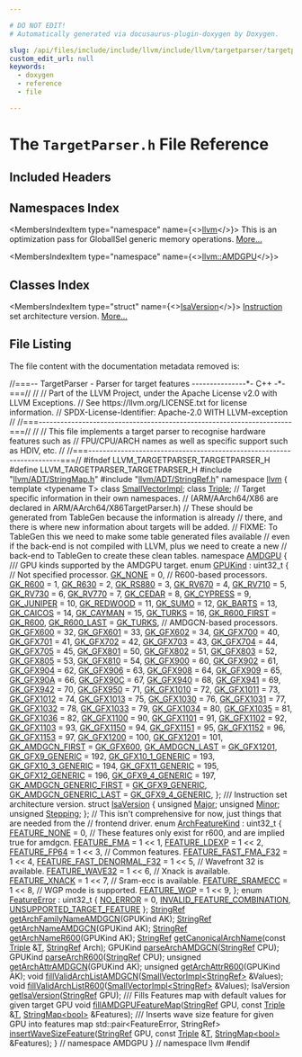 ```yaml
---

# DO NOT EDIT!
# Automatically generated via docusaurus-plugin-doxygen by Doxygen.

slug: /api/files/include/include/llvm/include/llvm/targetparser/targetparser-h
custom_edit_url: null
keywords:
  - doxygen
  - reference
  - file

---
```





# The `TargetParser.h` File Reference

<DoxygenPage pluginConfig={pluginConfig}>



## Included Headers

<IncludesList>
<IncludesListItem
  filePath="llvm/ADT/StringMap.h"
  permalink="/docs/api/files/include/include/llvm/include/llvm/adt/stringmap-h"
  isLocal="true" />
<IncludesListItem
  filePath="llvm/ADT/StringRef.h"
  permalink="/docs/api/files/include/include/llvm/include/llvm/adt/stringref-h"
  isLocal="true" />
</IncludesList>

## Namespaces Index

<MembersIndex>

<MembersIndexItem
  type="namespace"
  name={<><a href="/docs/api/namespaces/llvm">llvm</a></>}>
This is an optimization pass for GlobalISel generic memory operations. <a href="/docs/api/namespaces/llvm/#details">More...</a>
</MembersIndexItem>

<MembersIndexItem
  type="namespace"
  name={<><a href="/docs/api/namespaces/llvm/amdgpu">llvm::AMDGPU</a></>}>
</MembersIndexItem>

</MembersIndex>

## Classes Index

<MembersIndex>

<MembersIndexItem
  type="struct"
  name={<><a href="/docs/api/structs/llvm/amdgpu/isaversion">IsaVersion</a></>}>
<a href="/docs/api/classes/llvm/instruction">Instruction</a> set architecture version. <a href="/docs/api/structs/llvm/amdgpu/isaversion/#details">More...</a>
</MembersIndexItem>

</MembersIndex>


## File Listing

The file content with the documentation metadata removed is:

<ProgramListing>

<Link id="l00001" /><CodeLine lineNumber="1"><span class="doxyHighlightComment">//===-- TargetParser - Parser for target features ---------------&#42;- C++ -&#42;-===//</span></CodeLine>
<Link id="l00002" /><CodeLine lineNumber="2"><span class="doxyHighlightComment">//</span></CodeLine>
<Link id="l00003" /><CodeLine lineNumber="3"><span class="doxyHighlightComment">// Part of the LLVM Project, under the Apache License v2.0 with LLVM Exceptions.</span></CodeLine>
<Link id="l00004" /><CodeLine lineNumber="4"><span class="doxyHighlightComment">// See https://llvm.org/LICENSE.txt for license information.</span></CodeLine>
<Link id="l00005" /><CodeLine lineNumber="5"><span class="doxyHighlightComment">// SPDX-License-Identifier: Apache-2.0 WITH LLVM-exception</span></CodeLine>
<Link id="l00006" /><CodeLine lineNumber="6"><span class="doxyHighlightComment">//</span></CodeLine>
<Link id="l00007" /><CodeLine lineNumber="7"><span class="doxyHighlightComment">//===----------------------------------------------------------------------===//</span></CodeLine>
<Link id="l00008" /><CodeLine lineNumber="8"><span class="doxyHighlightComment">//</span></CodeLine>
<Link id="l00009" /><CodeLine lineNumber="9"><span class="doxyHighlightComment">// This file implements a target parser to recognise hardware features such as</span></CodeLine>
<Link id="l00010" /><CodeLine lineNumber="10"><span class="doxyHighlightComment">// FPU/CPU/ARCH names as well as specific support such as HDIV, etc.</span></CodeLine>
<Link id="l00011" /><CodeLine lineNumber="11"><span class="doxyHighlightComment">//</span></CodeLine>
<Link id="l00012" /><CodeLine lineNumber="12"><span class="doxyHighlightComment">//===----------------------------------------------------------------------===//</span></CodeLine>
<Link id="l00013" /><CodeLine lineNumber="13"></CodeLine>
<Link id="l00014" /><CodeLine lineNumber="14"><span class="doxyHighlightPreprocessor">#ifndef LLVM&#95;TARGETPARSER&#95;TARGETPARSER&#95;H</span></CodeLine>
<Link id="l00015" /><CodeLine lineNumber="15"><span class="doxyHighlightPreprocessor">#define LLVM&#95;TARGETPARSER&#95;TARGETPARSER&#95;H</span></CodeLine>
<Link id="l00016" /><CodeLine lineNumber="16"></CodeLine>
<Link id="l00017" /><CodeLine lineNumber="17"><span class="doxyHighlightPreprocessor">#include &quot;<a href="/docs/api/files/include/include/llvm/include/llvm/adt/stringmap-h">llvm/ADT/StringMap.h</a>&quot;</span></CodeLine>
<Link id="l00018" /><CodeLine lineNumber="18"><span class="doxyHighlightPreprocessor">#include &quot;<a href="/docs/api/files/include/include/llvm/include/llvm/adt/stringref-h">llvm/ADT/StringRef.h</a>&quot;</span></CodeLine>
<Link id="l00019" /><CodeLine lineNumber="19"></CodeLine>
<Link id="l00020" /><CodeLine lineNumber="20"><span class="doxyHighlightKeyword">namespace </span><span class="doxyHighlight"><a href="/docs/api/namespaces/llvm">llvm</a> &#123;</span></CodeLine>
<Link id="l00021" /><CodeLine lineNumber="21"></CodeLine>
<Link id="l00022" /><CodeLine lineNumber="22"><span class="doxyHighlightKeyword">template</span><span class="doxyHighlight"> &lt;</span><span class="doxyHighlightKeyword">typename</span><span class="doxyHighlight"> T&gt; </span><span class="doxyHighlightKeyword">class </span><span class="doxyHighlight"><a href="/docs/api/classes/llvm/smallvectorimpl">SmallVectorImpl</a>;</span></CodeLine>
<Link id="l00023" /><CodeLine lineNumber="23"><span class="doxyHighlightKeyword">class </span><span class="doxyHighlight"><a href="/docs/api/classes/llvm/triple">Triple</a>;</span></CodeLine>
<Link id="l00024" /><CodeLine lineNumber="24"></CodeLine>
<Link id="l00025" /><CodeLine lineNumber="25"><span class="doxyHighlightComment">// Target specific information in their own namespaces.</span></CodeLine>
<Link id="l00026" /><CodeLine lineNumber="26"><span class="doxyHighlightComment">// (ARM/AArch64/X86 are declared in ARM/AArch64/X86TargetParser.h)</span></CodeLine>
<Link id="l00027" /><CodeLine lineNumber="27"><span class="doxyHighlightComment">// These should be generated from TableGen because the information is already</span></CodeLine>
<Link id="l00028" /><CodeLine lineNumber="28"><span class="doxyHighlightComment">// there, and there is where new information about targets will be added.</span></CodeLine>
<Link id="l00029" /><CodeLine lineNumber="29"><span class="doxyHighlightComment">// FIXME: To TableGen this we need to make some table generated files available</span></CodeLine>
<Link id="l00030" /><CodeLine lineNumber="30"><span class="doxyHighlightComment">// even if the back-end is not compiled with LLVM, plus we need to create a new</span></CodeLine>
<Link id="l00031" /><CodeLine lineNumber="31"><span class="doxyHighlightComment">// back-end to TableGen to create these clean tables.</span></CodeLine>
<Link id="l00032" /><CodeLine lineNumber="32"><span class="doxyHighlightKeyword">namespace </span><span class="doxyHighlight"><a href="/docs/api/namespaces/llvm/amdgpu">AMDGPU</a> &#123;</span></CodeLine>
<Link id="l00033" /><CodeLine lineNumber="33"></CodeLine>
<Link id="l00034" /><CodeLine lineNumber="34"><span class="doxyHighlightComment">/// GPU kinds supported by the AMDGPU target.</span></CodeLine>
<Link id="l00035" /><CodeLine lineNumber="35" lineLink="/docs/api/namespaces/llvm/amdgpu/#a13e9112ff7e4f43ca57811e8315558c0"><span class="doxyHighlightKeyword">enum</span><span class="doxyHighlight"> <a href="/docs/api/namespaces/llvm/amdgpu/#a13e9112ff7e4f43ca57811e8315558c0">GPUKind</a> : uint32&#95;t &#123;</span></CodeLine>
<Link id="l00036" /><CodeLine lineNumber="36"><span class="doxyHighlight">  </span><span class="doxyHighlightComment">// Not specified processor.</span></CodeLine>
<Link id="l00037" /><CodeLine lineNumber="37" lineLink="/docs/api/namespaces/llvm/amdgpu/#a13e9112ff7e4f43ca57811e8315558c0a7fbe7042d90fd9a4269037cc21b063d8"><span class="doxyHighlight">  <a href="/docs/api/namespaces/llvm/amdgpu/#a13e9112ff7e4f43ca57811e8315558c0a7fbe7042d90fd9a4269037cc21b063d8">GK&#95;NONE</a> = 0,</span></CodeLine>
<Link id="l00038" /><CodeLine lineNumber="38"></CodeLine>
<Link id="l00039" /><CodeLine lineNumber="39"><span class="doxyHighlight">  </span><span class="doxyHighlightComment">// R600-based processors.</span></CodeLine>
<Link id="l00040" /><CodeLine lineNumber="40" lineLink="/docs/api/namespaces/llvm/amdgpu/#a13e9112ff7e4f43ca57811e8315558c0afe4344b2b814933ed3bf72f82df1a072"><span class="doxyHighlight">  <a href="/docs/api/namespaces/llvm/amdgpu/#a13e9112ff7e4f43ca57811e8315558c0afe4344b2b814933ed3bf72f82df1a072">GK&#95;R600</a> = 1,</span></CodeLine>
<Link id="l00041" /><CodeLine lineNumber="41" lineLink="/docs/api/namespaces/llvm/amdgpu/#a13e9112ff7e4f43ca57811e8315558c0a19f3381b6c1b6fe785105d9886351697"><span class="doxyHighlight">  <a href="/docs/api/namespaces/llvm/amdgpu/#a13e9112ff7e4f43ca57811e8315558c0a19f3381b6c1b6fe785105d9886351697">GK&#95;R630</a> = 2,</span></CodeLine>
<Link id="l00042" /><CodeLine lineNumber="42" lineLink="/docs/api/namespaces/llvm/amdgpu/#a13e9112ff7e4f43ca57811e8315558c0ac8c3f112117bae6376650f69cdfbe927"><span class="doxyHighlight">  <a href="/docs/api/namespaces/llvm/amdgpu/#a13e9112ff7e4f43ca57811e8315558c0ac8c3f112117bae6376650f69cdfbe927">GK&#95;RS880</a> = 3,</span></CodeLine>
<Link id="l00043" /><CodeLine lineNumber="43" lineLink="/docs/api/namespaces/llvm/amdgpu/#a13e9112ff7e4f43ca57811e8315558c0a2ef3bc48291b8bd816d12e4c2a6e631e"><span class="doxyHighlight">  <a href="/docs/api/namespaces/llvm/amdgpu/#a13e9112ff7e4f43ca57811e8315558c0a2ef3bc48291b8bd816d12e4c2a6e631e">GK&#95;RV670</a> = 4,</span></CodeLine>
<Link id="l00044" /><CodeLine lineNumber="44" lineLink="/docs/api/namespaces/llvm/amdgpu/#a13e9112ff7e4f43ca57811e8315558c0a3197738d328a2ec9bbb5de425007050e"><span class="doxyHighlight">  <a href="/docs/api/namespaces/llvm/amdgpu/#a13e9112ff7e4f43ca57811e8315558c0a3197738d328a2ec9bbb5de425007050e">GK&#95;RV710</a> = 5,</span></CodeLine>
<Link id="l00045" /><CodeLine lineNumber="45" lineLink="/docs/api/namespaces/llvm/amdgpu/#a13e9112ff7e4f43ca57811e8315558c0a1df854d45a3d4a6a1865dc00e750c1dd"><span class="doxyHighlight">  <a href="/docs/api/namespaces/llvm/amdgpu/#a13e9112ff7e4f43ca57811e8315558c0a1df854d45a3d4a6a1865dc00e750c1dd">GK&#95;RV730</a> = 6,</span></CodeLine>
<Link id="l00046" /><CodeLine lineNumber="46" lineLink="/docs/api/namespaces/llvm/amdgpu/#a13e9112ff7e4f43ca57811e8315558c0af053ef33f07262cc463fa6a5d787aeb2"><span class="doxyHighlight">  <a href="/docs/api/namespaces/llvm/amdgpu/#a13e9112ff7e4f43ca57811e8315558c0af053ef33f07262cc463fa6a5d787aeb2">GK&#95;RV770</a> = 7,</span></CodeLine>
<Link id="l00047" /><CodeLine lineNumber="47" lineLink="/docs/api/namespaces/llvm/amdgpu/#a13e9112ff7e4f43ca57811e8315558c0aadb09c6abe6758256dff6c90ea1a76b6"><span class="doxyHighlight">  <a href="/docs/api/namespaces/llvm/amdgpu/#a13e9112ff7e4f43ca57811e8315558c0aadb09c6abe6758256dff6c90ea1a76b6">GK&#95;CEDAR</a> = 8,</span></CodeLine>
<Link id="l00048" /><CodeLine lineNumber="48" lineLink="/docs/api/namespaces/llvm/amdgpu/#a13e9112ff7e4f43ca57811e8315558c0a9264803dfb45730fda3f25282b543975"><span class="doxyHighlight">  <a href="/docs/api/namespaces/llvm/amdgpu/#a13e9112ff7e4f43ca57811e8315558c0a9264803dfb45730fda3f25282b543975">GK&#95;CYPRESS</a> = 9,</span></CodeLine>
<Link id="l00049" /><CodeLine lineNumber="49" lineLink="/docs/api/namespaces/llvm/amdgpu/#a13e9112ff7e4f43ca57811e8315558c0a1b5ba5a6942e8ed8f23932f685d000fc"><span class="doxyHighlight">  <a href="/docs/api/namespaces/llvm/amdgpu/#a13e9112ff7e4f43ca57811e8315558c0a1b5ba5a6942e8ed8f23932f685d000fc">GK&#95;JUNIPER</a> = 10,</span></CodeLine>
<Link id="l00050" /><CodeLine lineNumber="50" lineLink="/docs/api/namespaces/llvm/amdgpu/#a13e9112ff7e4f43ca57811e8315558c0a8e5926d8ea19757038c4155912b395f1"><span class="doxyHighlight">  <a href="/docs/api/namespaces/llvm/amdgpu/#a13e9112ff7e4f43ca57811e8315558c0a8e5926d8ea19757038c4155912b395f1">GK&#95;REDWOOD</a> = 11,</span></CodeLine>
<Link id="l00051" /><CodeLine lineNumber="51" lineLink="/docs/api/namespaces/llvm/amdgpu/#a13e9112ff7e4f43ca57811e8315558c0a051b61b70b71eb4eeccc86b84058c812"><span class="doxyHighlight">  <a href="/docs/api/namespaces/llvm/amdgpu/#a13e9112ff7e4f43ca57811e8315558c0a051b61b70b71eb4eeccc86b84058c812">GK&#95;SUMO</a> = 12,</span></CodeLine>
<Link id="l00052" /><CodeLine lineNumber="52" lineLink="/docs/api/namespaces/llvm/amdgpu/#a13e9112ff7e4f43ca57811e8315558c0aab0292e2fa154684869a644bb029a265"><span class="doxyHighlight">  <a href="/docs/api/namespaces/llvm/amdgpu/#a13e9112ff7e4f43ca57811e8315558c0aab0292e2fa154684869a644bb029a265">GK&#95;BARTS</a> = 13,</span></CodeLine>
<Link id="l00053" /><CodeLine lineNumber="53" lineLink="/docs/api/namespaces/llvm/amdgpu/#a13e9112ff7e4f43ca57811e8315558c0abbfa45b8bf51aae60c6a9a62de87aaf5"><span class="doxyHighlight">  <a href="/docs/api/namespaces/llvm/amdgpu/#a13e9112ff7e4f43ca57811e8315558c0abbfa45b8bf51aae60c6a9a62de87aaf5">GK&#95;CAICOS</a> = 14,</span></CodeLine>
<Link id="l00054" /><CodeLine lineNumber="54" lineLink="/docs/api/namespaces/llvm/amdgpu/#a13e9112ff7e4f43ca57811e8315558c0a8409d9e45598a8706ccf50f8389f8462"><span class="doxyHighlight">  <a href="/docs/api/namespaces/llvm/amdgpu/#a13e9112ff7e4f43ca57811e8315558c0a8409d9e45598a8706ccf50f8389f8462">GK&#95;CAYMAN</a> = 15,</span></CodeLine>
<Link id="l00055" /><CodeLine lineNumber="55" lineLink="/docs/api/namespaces/llvm/amdgpu/#a13e9112ff7e4f43ca57811e8315558c0a6b170bcb32c4c5dbe468f7358abaab82"><span class="doxyHighlight">  <a href="/docs/api/namespaces/llvm/amdgpu/#a13e9112ff7e4f43ca57811e8315558c0a6b170bcb32c4c5dbe468f7358abaab82">GK&#95;TURKS</a> = 16,</span></CodeLine>
<Link id="l00056" /><CodeLine lineNumber="56"></CodeLine>
<Link id="l00057" /><CodeLine lineNumber="57" lineLink="/docs/api/namespaces/llvm/amdgpu/#a13e9112ff7e4f43ca57811e8315558c0ab923d2009a224a7c34d7f06d0ce1e601"><span class="doxyHighlight">  <a href="/docs/api/namespaces/llvm/amdgpu/#a13e9112ff7e4f43ca57811e8315558c0ab923d2009a224a7c34d7f06d0ce1e601">GK&#95;R600&#95;FIRST</a> = <a href="/docs/api/namespaces/llvm/amdgpu/#a13e9112ff7e4f43ca57811e8315558c0afe4344b2b814933ed3bf72f82df1a072">GK&#95;R600</a>,</span></CodeLine>
<Link id="l00058" /><CodeLine lineNumber="58" lineLink="/docs/api/namespaces/llvm/amdgpu/#a13e9112ff7e4f43ca57811e8315558c0a8b689d67e0eb88153ad3f1dfb75ae4b1"><span class="doxyHighlight">  <a href="/docs/api/namespaces/llvm/amdgpu/#a13e9112ff7e4f43ca57811e8315558c0a8b689d67e0eb88153ad3f1dfb75ae4b1">GK&#95;R600&#95;LAST</a> = <a href="/docs/api/namespaces/llvm/amdgpu/#a13e9112ff7e4f43ca57811e8315558c0a6b170bcb32c4c5dbe468f7358abaab82">GK&#95;TURKS</a>,</span></CodeLine>
<Link id="l00059" /><CodeLine lineNumber="59"></CodeLine>
<Link id="l00060" /><CodeLine lineNumber="60"><span class="doxyHighlight">  </span><span class="doxyHighlightComment">// AMDGCN-based processors.</span></CodeLine>
<Link id="l00061" /><CodeLine lineNumber="61" lineLink="/docs/api/namespaces/llvm/amdgpu/#a13e9112ff7e4f43ca57811e8315558c0a0326fd0efbae2a2a8b510e1371b52af8"><span class="doxyHighlight">  <a href="/docs/api/namespaces/llvm/amdgpu/#a13e9112ff7e4f43ca57811e8315558c0a0326fd0efbae2a2a8b510e1371b52af8">GK&#95;GFX600</a> = 32,</span></CodeLine>
<Link id="l00062" /><CodeLine lineNumber="62" lineLink="/docs/api/namespaces/llvm/amdgpu/#a13e9112ff7e4f43ca57811e8315558c0abf6e028309fda1638f2c6f58e40e1950"><span class="doxyHighlight">  <a href="/docs/api/namespaces/llvm/amdgpu/#a13e9112ff7e4f43ca57811e8315558c0abf6e028309fda1638f2c6f58e40e1950">GK&#95;GFX601</a> = 33,</span></CodeLine>
<Link id="l00063" /><CodeLine lineNumber="63" lineLink="/docs/api/namespaces/llvm/amdgpu/#a13e9112ff7e4f43ca57811e8315558c0ab2f45e0a75827ba73a20d2f7c02fbfb3"><span class="doxyHighlight">  <a href="/docs/api/namespaces/llvm/amdgpu/#a13e9112ff7e4f43ca57811e8315558c0ab2f45e0a75827ba73a20d2f7c02fbfb3">GK&#95;GFX602</a> = 34,</span></CodeLine>
<Link id="l00064" /><CodeLine lineNumber="64"></CodeLine>
<Link id="l00065" /><CodeLine lineNumber="65" lineLink="/docs/api/namespaces/llvm/amdgpu/#a13e9112ff7e4f43ca57811e8315558c0acae31aa0eeca479d9d8a15a3cea6e270"><span class="doxyHighlight">  <a href="/docs/api/namespaces/llvm/amdgpu/#a13e9112ff7e4f43ca57811e8315558c0acae31aa0eeca479d9d8a15a3cea6e270">GK&#95;GFX700</a> = 40,</span></CodeLine>
<Link id="l00066" /><CodeLine lineNumber="66" lineLink="/docs/api/namespaces/llvm/amdgpu/#a13e9112ff7e4f43ca57811e8315558c0a064008edef22d98be2b2f99d1ef3f45e"><span class="doxyHighlight">  <a href="/docs/api/namespaces/llvm/amdgpu/#a13e9112ff7e4f43ca57811e8315558c0a064008edef22d98be2b2f99d1ef3f45e">GK&#95;GFX701</a> = 41,</span></CodeLine>
<Link id="l00067" /><CodeLine lineNumber="67" lineLink="/docs/api/namespaces/llvm/amdgpu/#a13e9112ff7e4f43ca57811e8315558c0a79927d05a746db7daea104ef8f82b9d2"><span class="doxyHighlight">  <a href="/docs/api/namespaces/llvm/amdgpu/#a13e9112ff7e4f43ca57811e8315558c0a79927d05a746db7daea104ef8f82b9d2">GK&#95;GFX702</a> = 42,</span></CodeLine>
<Link id="l00068" /><CodeLine lineNumber="68" lineLink="/docs/api/namespaces/llvm/amdgpu/#a13e9112ff7e4f43ca57811e8315558c0a79cfee1ec116388104a8efe34a3fa0cf"><span class="doxyHighlight">  <a href="/docs/api/namespaces/llvm/amdgpu/#a13e9112ff7e4f43ca57811e8315558c0a79cfee1ec116388104a8efe34a3fa0cf">GK&#95;GFX703</a> = 43,</span></CodeLine>
<Link id="l00069" /><CodeLine lineNumber="69" lineLink="/docs/api/namespaces/llvm/amdgpu/#a13e9112ff7e4f43ca57811e8315558c0a0ced4577490d2121701962e4eeb42a4c"><span class="doxyHighlight">  <a href="/docs/api/namespaces/llvm/amdgpu/#a13e9112ff7e4f43ca57811e8315558c0a0ced4577490d2121701962e4eeb42a4c">GK&#95;GFX704</a> = 44,</span></CodeLine>
<Link id="l00070" /><CodeLine lineNumber="70" lineLink="/docs/api/namespaces/llvm/amdgpu/#a13e9112ff7e4f43ca57811e8315558c0aa0cd4acb4a85e3f0001e238005050e39"><span class="doxyHighlight">  <a href="/docs/api/namespaces/llvm/amdgpu/#a13e9112ff7e4f43ca57811e8315558c0aa0cd4acb4a85e3f0001e238005050e39">GK&#95;GFX705</a> = 45,</span></CodeLine>
<Link id="l00071" /><CodeLine lineNumber="71"></CodeLine>
<Link id="l00072" /><CodeLine lineNumber="72" lineLink="/docs/api/namespaces/llvm/amdgpu/#a13e9112ff7e4f43ca57811e8315558c0aadad48ed787fee4a2f6c35b0d9f89b98"><span class="doxyHighlight">  <a href="/docs/api/namespaces/llvm/amdgpu/#a13e9112ff7e4f43ca57811e8315558c0aadad48ed787fee4a2f6c35b0d9f89b98">GK&#95;GFX801</a> = 50,</span></CodeLine>
<Link id="l00073" /><CodeLine lineNumber="73" lineLink="/docs/api/namespaces/llvm/amdgpu/#a13e9112ff7e4f43ca57811e8315558c0a52cffa5e9d2c393f73ef1a9fda9a66ef"><span class="doxyHighlight">  <a href="/docs/api/namespaces/llvm/amdgpu/#a13e9112ff7e4f43ca57811e8315558c0a52cffa5e9d2c393f73ef1a9fda9a66ef">GK&#95;GFX802</a> = 51,</span></CodeLine>
<Link id="l00074" /><CodeLine lineNumber="74" lineLink="/docs/api/namespaces/llvm/amdgpu/#a13e9112ff7e4f43ca57811e8315558c0a74066492470f26fc14c8f12619616961"><span class="doxyHighlight">  <a href="/docs/api/namespaces/llvm/amdgpu/#a13e9112ff7e4f43ca57811e8315558c0a74066492470f26fc14c8f12619616961">GK&#95;GFX803</a> = 52,</span></CodeLine>
<Link id="l00075" /><CodeLine lineNumber="75" lineLink="/docs/api/namespaces/llvm/amdgpu/#a13e9112ff7e4f43ca57811e8315558c0aa98a5a3e7196936c66079e915056a349"><span class="doxyHighlight">  <a href="/docs/api/namespaces/llvm/amdgpu/#a13e9112ff7e4f43ca57811e8315558c0aa98a5a3e7196936c66079e915056a349">GK&#95;GFX805</a> = 53,</span></CodeLine>
<Link id="l00076" /><CodeLine lineNumber="76" lineLink="/docs/api/namespaces/llvm/amdgpu/#a13e9112ff7e4f43ca57811e8315558c0aa4e784933a9c8cdaf518011c016dd68c"><span class="doxyHighlight">  <a href="/docs/api/namespaces/llvm/amdgpu/#a13e9112ff7e4f43ca57811e8315558c0aa4e784933a9c8cdaf518011c016dd68c">GK&#95;GFX810</a> = 54,</span></CodeLine>
<Link id="l00077" /><CodeLine lineNumber="77"></CodeLine>
<Link id="l00078" /><CodeLine lineNumber="78" lineLink="/docs/api/namespaces/llvm/amdgpu/#a13e9112ff7e4f43ca57811e8315558c0af70db43aa73cadb189ef73754d3fa0d3"><span class="doxyHighlight">  <a href="/docs/api/namespaces/llvm/amdgpu/#a13e9112ff7e4f43ca57811e8315558c0af70db43aa73cadb189ef73754d3fa0d3">GK&#95;GFX900</a> = 60,</span></CodeLine>
<Link id="l00079" /><CodeLine lineNumber="79" lineLink="/docs/api/namespaces/llvm/amdgpu/#a13e9112ff7e4f43ca57811e8315558c0a9cd8e5be875175b2d9624bd8c01e75a4"><span class="doxyHighlight">  <a href="/docs/api/namespaces/llvm/amdgpu/#a13e9112ff7e4f43ca57811e8315558c0a9cd8e5be875175b2d9624bd8c01e75a4">GK&#95;GFX902</a> = 61,</span></CodeLine>
<Link id="l00080" /><CodeLine lineNumber="80" lineLink="/docs/api/namespaces/llvm/amdgpu/#a13e9112ff7e4f43ca57811e8315558c0a5a6d7b2ad4d8aedc73ce73e4a9010227"><span class="doxyHighlight">  <a href="/docs/api/namespaces/llvm/amdgpu/#a13e9112ff7e4f43ca57811e8315558c0a5a6d7b2ad4d8aedc73ce73e4a9010227">GK&#95;GFX904</a> = 62,</span></CodeLine>
<Link id="l00081" /><CodeLine lineNumber="81" lineLink="/docs/api/namespaces/llvm/amdgpu/#a13e9112ff7e4f43ca57811e8315558c0ad5ec30fbe83c5e6ed4986249a1263af3"><span class="doxyHighlight">  <a href="/docs/api/namespaces/llvm/amdgpu/#a13e9112ff7e4f43ca57811e8315558c0ad5ec30fbe83c5e6ed4986249a1263af3">GK&#95;GFX906</a> = 63,</span></CodeLine>
<Link id="l00082" /><CodeLine lineNumber="82" lineLink="/docs/api/namespaces/llvm/amdgpu/#a13e9112ff7e4f43ca57811e8315558c0a216bf2708fee238d859ce9deb0e9bd00"><span class="doxyHighlight">  <a href="/docs/api/namespaces/llvm/amdgpu/#a13e9112ff7e4f43ca57811e8315558c0a216bf2708fee238d859ce9deb0e9bd00">GK&#95;GFX908</a> = 64,</span></CodeLine>
<Link id="l00083" /><CodeLine lineNumber="83" lineLink="/docs/api/namespaces/llvm/amdgpu/#a13e9112ff7e4f43ca57811e8315558c0a4aa806154467822b5f68095ba367eff6"><span class="doxyHighlight">  <a href="/docs/api/namespaces/llvm/amdgpu/#a13e9112ff7e4f43ca57811e8315558c0a4aa806154467822b5f68095ba367eff6">GK&#95;GFX909</a> = 65,</span></CodeLine>
<Link id="l00084" /><CodeLine lineNumber="84" lineLink="/docs/api/namespaces/llvm/amdgpu/#a13e9112ff7e4f43ca57811e8315558c0a7b1ba323a145bec14fd8b653f61028fb"><span class="doxyHighlight">  <a href="/docs/api/namespaces/llvm/amdgpu/#a13e9112ff7e4f43ca57811e8315558c0a7b1ba323a145bec14fd8b653f61028fb">GK&#95;GFX90A</a> = 66,</span></CodeLine>
<Link id="l00085" /><CodeLine lineNumber="85" lineLink="/docs/api/namespaces/llvm/amdgpu/#a13e9112ff7e4f43ca57811e8315558c0ad2c6cee4e82fc18ecd7ab30b6a3144ee"><span class="doxyHighlight">  <a href="/docs/api/namespaces/llvm/amdgpu/#a13e9112ff7e4f43ca57811e8315558c0ad2c6cee4e82fc18ecd7ab30b6a3144ee">GK&#95;GFX90C</a> = 67,</span></CodeLine>
<Link id="l00086" /><CodeLine lineNumber="86" lineLink="/docs/api/namespaces/llvm/amdgpu/#a13e9112ff7e4f43ca57811e8315558c0a921f003176303086f1dca128129e4542"><span class="doxyHighlight">  <a href="/docs/api/namespaces/llvm/amdgpu/#a13e9112ff7e4f43ca57811e8315558c0a921f003176303086f1dca128129e4542">GK&#95;GFX940</a> = 68,</span></CodeLine>
<Link id="l00087" /><CodeLine lineNumber="87" lineLink="/docs/api/namespaces/llvm/amdgpu/#a13e9112ff7e4f43ca57811e8315558c0a30f3a46329bf8f34f48dc3c58295017c"><span class="doxyHighlight">  <a href="/docs/api/namespaces/llvm/amdgpu/#a13e9112ff7e4f43ca57811e8315558c0a30f3a46329bf8f34f48dc3c58295017c">GK&#95;GFX941</a> = 69,</span></CodeLine>
<Link id="l00088" /><CodeLine lineNumber="88" lineLink="/docs/api/namespaces/llvm/amdgpu/#a13e9112ff7e4f43ca57811e8315558c0a507ea323fefcf8ff05975c408fcf0f4e"><span class="doxyHighlight">  <a href="/docs/api/namespaces/llvm/amdgpu/#a13e9112ff7e4f43ca57811e8315558c0a507ea323fefcf8ff05975c408fcf0f4e">GK&#95;GFX942</a> = 70,</span></CodeLine>
<Link id="l00089" /><CodeLine lineNumber="89" lineLink="/docs/api/namespaces/llvm/amdgpu/#a13e9112ff7e4f43ca57811e8315558c0a98396db85f1b1cfac33200f7c05badab"><span class="doxyHighlight">  <a href="/docs/api/namespaces/llvm/amdgpu/#a13e9112ff7e4f43ca57811e8315558c0a98396db85f1b1cfac33200f7c05badab">GK&#95;GFX950</a> = 71,</span></CodeLine>
<Link id="l00090" /><CodeLine lineNumber="90"></CodeLine>
<Link id="l00091" /><CodeLine lineNumber="91" lineLink="/docs/api/namespaces/llvm/amdgpu/#a13e9112ff7e4f43ca57811e8315558c0ad91847f0315557cbaa80e134f41b126b"><span class="doxyHighlight">  <a href="/docs/api/namespaces/llvm/amdgpu/#a13e9112ff7e4f43ca57811e8315558c0ad91847f0315557cbaa80e134f41b126b">GK&#95;GFX1010</a> = 72,</span></CodeLine>
<Link id="l00092" /><CodeLine lineNumber="92" lineLink="/docs/api/namespaces/llvm/amdgpu/#a13e9112ff7e4f43ca57811e8315558c0af52d637bc791e67bcad28549446ef2f5"><span class="doxyHighlight">  <a href="/docs/api/namespaces/llvm/amdgpu/#a13e9112ff7e4f43ca57811e8315558c0af52d637bc791e67bcad28549446ef2f5">GK&#95;GFX1011</a> = 73,</span></CodeLine>
<Link id="l00093" /><CodeLine lineNumber="93" lineLink="/docs/api/namespaces/llvm/amdgpu/#a13e9112ff7e4f43ca57811e8315558c0abcd4e53544524c77b26e75b3324e6e2d"><span class="doxyHighlight">  <a href="/docs/api/namespaces/llvm/amdgpu/#a13e9112ff7e4f43ca57811e8315558c0abcd4e53544524c77b26e75b3324e6e2d">GK&#95;GFX1012</a> = 74,</span></CodeLine>
<Link id="l00094" /><CodeLine lineNumber="94" lineLink="/docs/api/namespaces/llvm/amdgpu/#a13e9112ff7e4f43ca57811e8315558c0a1666585da5fa94f8ffc4ef239e35d402"><span class="doxyHighlight">  <a href="/docs/api/namespaces/llvm/amdgpu/#a13e9112ff7e4f43ca57811e8315558c0a1666585da5fa94f8ffc4ef239e35d402">GK&#95;GFX1013</a> = 75,</span></CodeLine>
<Link id="l00095" /><CodeLine lineNumber="95" lineLink="/docs/api/namespaces/llvm/amdgpu/#a13e9112ff7e4f43ca57811e8315558c0a0af7c4fa5f04c90c04af24b475146443"><span class="doxyHighlight">  <a href="/docs/api/namespaces/llvm/amdgpu/#a13e9112ff7e4f43ca57811e8315558c0a0af7c4fa5f04c90c04af24b475146443">GK&#95;GFX1030</a> = 76,</span></CodeLine>
<Link id="l00096" /><CodeLine lineNumber="96" lineLink="/docs/api/namespaces/llvm/amdgpu/#a13e9112ff7e4f43ca57811e8315558c0a4890850c6802640e28da0127a4028628"><span class="doxyHighlight">  <a href="/docs/api/namespaces/llvm/amdgpu/#a13e9112ff7e4f43ca57811e8315558c0a4890850c6802640e28da0127a4028628">GK&#95;GFX1031</a> = 77,</span></CodeLine>
<Link id="l00097" /><CodeLine lineNumber="97" lineLink="/docs/api/namespaces/llvm/amdgpu/#a13e9112ff7e4f43ca57811e8315558c0af839fd11ff6ef14278ce5ab2909ecacc"><span class="doxyHighlight">  <a href="/docs/api/namespaces/llvm/amdgpu/#a13e9112ff7e4f43ca57811e8315558c0af839fd11ff6ef14278ce5ab2909ecacc">GK&#95;GFX1032</a> = 78,</span></CodeLine>
<Link id="l00098" /><CodeLine lineNumber="98" lineLink="/docs/api/namespaces/llvm/amdgpu/#a13e9112ff7e4f43ca57811e8315558c0a1cf86d1b367f32d4dcce6b1263851727"><span class="doxyHighlight">  <a href="/docs/api/namespaces/llvm/amdgpu/#a13e9112ff7e4f43ca57811e8315558c0a1cf86d1b367f32d4dcce6b1263851727">GK&#95;GFX1033</a> = 79,</span></CodeLine>
<Link id="l00099" /><CodeLine lineNumber="99" lineLink="/docs/api/namespaces/llvm/amdgpu/#a13e9112ff7e4f43ca57811e8315558c0ad86d9c309318d0e898c11b962f2689ae"><span class="doxyHighlight">  <a href="/docs/api/namespaces/llvm/amdgpu/#a13e9112ff7e4f43ca57811e8315558c0ad86d9c309318d0e898c11b962f2689ae">GK&#95;GFX1034</a> = 80,</span></CodeLine>
<Link id="l00100" /><CodeLine lineNumber="100" lineLink="/docs/api/namespaces/llvm/amdgpu/#a13e9112ff7e4f43ca57811e8315558c0a72c46554b31a1af487670cb1b482e071"><span class="doxyHighlight">  <a href="/docs/api/namespaces/llvm/amdgpu/#a13e9112ff7e4f43ca57811e8315558c0a72c46554b31a1af487670cb1b482e071">GK&#95;GFX1035</a> = 81,</span></CodeLine>
<Link id="l00101" /><CodeLine lineNumber="101" lineLink="/docs/api/namespaces/llvm/amdgpu/#a13e9112ff7e4f43ca57811e8315558c0ae40a66d6dde5d1afbf7c88bea752f8d2"><span class="doxyHighlight">  <a href="/docs/api/namespaces/llvm/amdgpu/#a13e9112ff7e4f43ca57811e8315558c0ae40a66d6dde5d1afbf7c88bea752f8d2">GK&#95;GFX1036</a> = 82,</span></CodeLine>
<Link id="l00102" /><CodeLine lineNumber="102"></CodeLine>
<Link id="l00103" /><CodeLine lineNumber="103" lineLink="/docs/api/namespaces/llvm/amdgpu/#a13e9112ff7e4f43ca57811e8315558c0a95657bf48aa53bd9069caf9a4cf4a85b"><span class="doxyHighlight">  <a href="/docs/api/namespaces/llvm/amdgpu/#a13e9112ff7e4f43ca57811e8315558c0a95657bf48aa53bd9069caf9a4cf4a85b">GK&#95;GFX1100</a> = 90,</span></CodeLine>
<Link id="l00104" /><CodeLine lineNumber="104" lineLink="/docs/api/namespaces/llvm/amdgpu/#a13e9112ff7e4f43ca57811e8315558c0a69eee5a82feaeecf8a11c1537d0be7f9"><span class="doxyHighlight">  <a href="/docs/api/namespaces/llvm/amdgpu/#a13e9112ff7e4f43ca57811e8315558c0a69eee5a82feaeecf8a11c1537d0be7f9">GK&#95;GFX1101</a> = 91,</span></CodeLine>
<Link id="l00105" /><CodeLine lineNumber="105" lineLink="/docs/api/namespaces/llvm/amdgpu/#a13e9112ff7e4f43ca57811e8315558c0a56bc624c035fcd4f0cb0dcc8fa69ac44"><span class="doxyHighlight">  <a href="/docs/api/namespaces/llvm/amdgpu/#a13e9112ff7e4f43ca57811e8315558c0a56bc624c035fcd4f0cb0dcc8fa69ac44">GK&#95;GFX1102</a> = 92,</span></CodeLine>
<Link id="l00106" /><CodeLine lineNumber="106" lineLink="/docs/api/namespaces/llvm/amdgpu/#a13e9112ff7e4f43ca57811e8315558c0adb1513c858da01a82dd680c31847fdf8"><span class="doxyHighlight">  <a href="/docs/api/namespaces/llvm/amdgpu/#a13e9112ff7e4f43ca57811e8315558c0adb1513c858da01a82dd680c31847fdf8">GK&#95;GFX1103</a> = 93,</span></CodeLine>
<Link id="l00107" /><CodeLine lineNumber="107" lineLink="/docs/api/namespaces/llvm/amdgpu/#a13e9112ff7e4f43ca57811e8315558c0a8e887e52f2ac42f801debc4beeb39088"><span class="doxyHighlight">  <a href="/docs/api/namespaces/llvm/amdgpu/#a13e9112ff7e4f43ca57811e8315558c0a8e887e52f2ac42f801debc4beeb39088">GK&#95;GFX1150</a> = 94,</span></CodeLine>
<Link id="l00108" /><CodeLine lineNumber="108" lineLink="/docs/api/namespaces/llvm/amdgpu/#a13e9112ff7e4f43ca57811e8315558c0aa70ba858a11343b6a2f2a07a570f071f"><span class="doxyHighlight">  <a href="/docs/api/namespaces/llvm/amdgpu/#a13e9112ff7e4f43ca57811e8315558c0aa70ba858a11343b6a2f2a07a570f071f">GK&#95;GFX1151</a> = 95,</span></CodeLine>
<Link id="l00109" /><CodeLine lineNumber="109" lineLink="/docs/api/namespaces/llvm/amdgpu/#a13e9112ff7e4f43ca57811e8315558c0ad484cc41ee4e53f7ff2a31d82fb7fd05"><span class="doxyHighlight">  <a href="/docs/api/namespaces/llvm/amdgpu/#a13e9112ff7e4f43ca57811e8315558c0ad484cc41ee4e53f7ff2a31d82fb7fd05">GK&#95;GFX1152</a> = 96,</span></CodeLine>
<Link id="l00110" /><CodeLine lineNumber="110" lineLink="/docs/api/namespaces/llvm/amdgpu/#a13e9112ff7e4f43ca57811e8315558c0ab050d267cac9447dce920a24d0868330"><span class="doxyHighlight">  <a href="/docs/api/namespaces/llvm/amdgpu/#a13e9112ff7e4f43ca57811e8315558c0ab050d267cac9447dce920a24d0868330">GK&#95;GFX1153</a> = 97,</span></CodeLine>
<Link id="l00111" /><CodeLine lineNumber="111"></CodeLine>
<Link id="l00112" /><CodeLine lineNumber="112" lineLink="/docs/api/namespaces/llvm/amdgpu/#a13e9112ff7e4f43ca57811e8315558c0a85bdff80fea1923cfef4be6d72a0deb9"><span class="doxyHighlight">  <a href="/docs/api/namespaces/llvm/amdgpu/#a13e9112ff7e4f43ca57811e8315558c0a85bdff80fea1923cfef4be6d72a0deb9">GK&#95;GFX1200</a> = 100,</span></CodeLine>
<Link id="l00113" /><CodeLine lineNumber="113" lineLink="/docs/api/namespaces/llvm/amdgpu/#a13e9112ff7e4f43ca57811e8315558c0ad97e690142b36bc08a093a9ec302cc51"><span class="doxyHighlight">  <a href="/docs/api/namespaces/llvm/amdgpu/#a13e9112ff7e4f43ca57811e8315558c0ad97e690142b36bc08a093a9ec302cc51">GK&#95;GFX1201</a> = 101,</span></CodeLine>
<Link id="l00114" /><CodeLine lineNumber="114"></CodeLine>
<Link id="l00115" /><CodeLine lineNumber="115" lineLink="/docs/api/namespaces/llvm/amdgpu/#a13e9112ff7e4f43ca57811e8315558c0a3e6fe622ffae21b57fe5cbe73bf99695"><span class="doxyHighlight">  <a href="/docs/api/namespaces/llvm/amdgpu/#a13e9112ff7e4f43ca57811e8315558c0a3e6fe622ffae21b57fe5cbe73bf99695">GK&#95;AMDGCN&#95;FIRST</a> = <a href="/docs/api/namespaces/llvm/amdgpu/#a13e9112ff7e4f43ca57811e8315558c0a0326fd0efbae2a2a8b510e1371b52af8">GK&#95;GFX600</a>,</span></CodeLine>
<Link id="l00116" /><CodeLine lineNumber="116" lineLink="/docs/api/namespaces/llvm/amdgpu/#a13e9112ff7e4f43ca57811e8315558c0adb2e894a6ca207b35edac4dc21d1ef38"><span class="doxyHighlight">  <a href="/docs/api/namespaces/llvm/amdgpu/#a13e9112ff7e4f43ca57811e8315558c0adb2e894a6ca207b35edac4dc21d1ef38">GK&#95;AMDGCN&#95;LAST</a> = <a href="/docs/api/namespaces/llvm/amdgpu/#a13e9112ff7e4f43ca57811e8315558c0ad97e690142b36bc08a093a9ec302cc51">GK&#95;GFX1201</a>,</span></CodeLine>
<Link id="l00117" /><CodeLine lineNumber="117"></CodeLine>
<Link id="l00118" /><CodeLine lineNumber="118" lineLink="/docs/api/namespaces/llvm/amdgpu/#a13e9112ff7e4f43ca57811e8315558c0a0c97ffa2d725e9b1278edfc8a32b034d"><span class="doxyHighlight">  <a href="/docs/api/namespaces/llvm/amdgpu/#a13e9112ff7e4f43ca57811e8315558c0a0c97ffa2d725e9b1278edfc8a32b034d">GK&#95;GFX9&#95;GENERIC</a> = 192,</span></CodeLine>
<Link id="l00119" /><CodeLine lineNumber="119" lineLink="/docs/api/namespaces/llvm/amdgpu/#a13e9112ff7e4f43ca57811e8315558c0aa99086974c656449b0a768a397077871"><span class="doxyHighlight">  <a href="/docs/api/namespaces/llvm/amdgpu/#a13e9112ff7e4f43ca57811e8315558c0aa99086974c656449b0a768a397077871">GK&#95;GFX10&#95;1&#95;GENERIC</a> = 193,</span></CodeLine>
<Link id="l00120" /><CodeLine lineNumber="120" lineLink="/docs/api/namespaces/llvm/amdgpu/#a13e9112ff7e4f43ca57811e8315558c0a34226d524b27afc332b8d49a773e6386"><span class="doxyHighlight">  <a href="/docs/api/namespaces/llvm/amdgpu/#a13e9112ff7e4f43ca57811e8315558c0a34226d524b27afc332b8d49a773e6386">GK&#95;GFX10&#95;3&#95;GENERIC</a> = 194,</span></CodeLine>
<Link id="l00121" /><CodeLine lineNumber="121" lineLink="/docs/api/namespaces/llvm/amdgpu/#a13e9112ff7e4f43ca57811e8315558c0aea7938fa858839b99bc77596636e6a33"><span class="doxyHighlight">  <a href="/docs/api/namespaces/llvm/amdgpu/#a13e9112ff7e4f43ca57811e8315558c0aea7938fa858839b99bc77596636e6a33">GK&#95;GFX11&#95;GENERIC</a> = 195,</span></CodeLine>
<Link id="l00122" /><CodeLine lineNumber="122" lineLink="/docs/api/namespaces/llvm/amdgpu/#a13e9112ff7e4f43ca57811e8315558c0a7d26ffeeb2d981fbfc571f04e6a0b591"><span class="doxyHighlight">  <a href="/docs/api/namespaces/llvm/amdgpu/#a13e9112ff7e4f43ca57811e8315558c0a7d26ffeeb2d981fbfc571f04e6a0b591">GK&#95;GFX12&#95;GENERIC</a> = 196,</span></CodeLine>
<Link id="l00123" /><CodeLine lineNumber="123" lineLink="/docs/api/namespaces/llvm/amdgpu/#a13e9112ff7e4f43ca57811e8315558c0aa6d66771c27b3311eaf5ac122b74226d"><span class="doxyHighlight">  <a href="/docs/api/namespaces/llvm/amdgpu/#a13e9112ff7e4f43ca57811e8315558c0aa6d66771c27b3311eaf5ac122b74226d">GK&#95;GFX9&#95;4&#95;GENERIC</a> = 197,</span></CodeLine>
<Link id="l00124" /><CodeLine lineNumber="124"></CodeLine>
<Link id="l00125" /><CodeLine lineNumber="125" lineLink="/docs/api/namespaces/llvm/amdgpu/#a13e9112ff7e4f43ca57811e8315558c0acf2f825b06005a7ff2130f86736b1f2a"><span class="doxyHighlight">  <a href="/docs/api/namespaces/llvm/amdgpu/#a13e9112ff7e4f43ca57811e8315558c0acf2f825b06005a7ff2130f86736b1f2a">GK&#95;AMDGCN&#95;GENERIC&#95;FIRST</a> = <a href="/docs/api/namespaces/llvm/amdgpu/#a13e9112ff7e4f43ca57811e8315558c0a0c97ffa2d725e9b1278edfc8a32b034d">GK&#95;GFX9&#95;GENERIC</a>,</span></CodeLine>
<Link id="l00126" /><CodeLine lineNumber="126" lineLink="/docs/api/namespaces/llvm/amdgpu/#a13e9112ff7e4f43ca57811e8315558c0ae6f8b52cbb0dee2775b209ffff508322"><span class="doxyHighlight">  <a href="/docs/api/namespaces/llvm/amdgpu/#a13e9112ff7e4f43ca57811e8315558c0ae6f8b52cbb0dee2775b209ffff508322">GK&#95;AMDGCN&#95;GENERIC&#95;LAST</a> = <a href="/docs/api/namespaces/llvm/amdgpu/#a13e9112ff7e4f43ca57811e8315558c0aa6d66771c27b3311eaf5ac122b74226d">GK&#95;GFX9&#95;4&#95;GENERIC</a>,</span></CodeLine>
<Link id="l00127" /><CodeLine lineNumber="127"><span class="doxyHighlight">&#125;;</span></CodeLine>
<Link id="l00128" /><CodeLine lineNumber="128"></CodeLine>
<Link id="l00129" /><CodeLine lineNumber="129"><span class="doxyHighlightComment">/// Instruction set architecture version.</span></CodeLine>
<Link id="l00130" /><CodeLine lineNumber="130" lineLink="/docs/api/structs/llvm/amdgpu/isaversion"><span class="doxyHighlightKeyword">struct </span><span class="doxyHighlight"><a href="/docs/api/structs/llvm/amdgpu/isaversion">IsaVersion</a> &#123;</span></CodeLine>
<Link id="l00131" /><CodeLine lineNumber="131" lineLink="/docs/api/structs/llvm/amdgpu/isaversion/#aef8b56009a9935038a8cd0c4e0495554"><span class="doxyHighlight">  </span><span class="doxyHighlightKeywordType">unsigned</span><span class="doxyHighlight"> <a href="/docs/api/structs/llvm/amdgpu/isaversion/#aef8b56009a9935038a8cd0c4e0495554">Major</a>;</span></CodeLine>
<Link id="l00132" /><CodeLine lineNumber="132" lineLink="/docs/api/structs/llvm/amdgpu/isaversion/#acbbd7e0aad3014123d3d6fbadcc26d86"><span class="doxyHighlight">  </span><span class="doxyHighlightKeywordType">unsigned</span><span class="doxyHighlight"> <a href="/docs/api/structs/llvm/amdgpu/isaversion/#acbbd7e0aad3014123d3d6fbadcc26d86">Minor</a>;</span></CodeLine>
<Link id="l00133" /><CodeLine lineNumber="133" lineLink="/docs/api/structs/llvm/amdgpu/isaversion/#ad5b015f59842d7ec2d161da069cdcc06"><span class="doxyHighlight">  </span><span class="doxyHighlightKeywordType">unsigned</span><span class="doxyHighlight"> <a href="/docs/api/structs/llvm/amdgpu/isaversion/#ad5b015f59842d7ec2d161da069cdcc06">Stepping</a>;</span></CodeLine>
<Link id="l00134" /><CodeLine lineNumber="134"><span class="doxyHighlight">&#125;;</span></CodeLine>
<Link id="l00135" /><CodeLine lineNumber="135"></CodeLine>
<Link id="l00136" /><CodeLine lineNumber="136"><span class="doxyHighlightComment">// This isn&#39;t comprehensive for now, just things that are needed from the</span></CodeLine>
<Link id="l00137" /><CodeLine lineNumber="137"><span class="doxyHighlightComment">// frontend driver.</span></CodeLine>
<Link id="l00138" /><CodeLine lineNumber="138" lineLink="/docs/api/namespaces/llvm/amdgpu/#ab3ce256a44f1bb0818f863e4838e5cb1"><span class="doxyHighlightKeyword">enum</span><span class="doxyHighlight"> <a href="/docs/api/namespaces/llvm/amdgpu/#ab3ce256a44f1bb0818f863e4838e5cb1">ArchFeatureKind</a> : uint32&#95;t &#123;</span></CodeLine>
<Link id="l00139" /><CodeLine lineNumber="139" lineLink="/docs/api/namespaces/llvm/amdgpu/#ab3ce256a44f1bb0818f863e4838e5cb1a2248e99dd6bf2c1aa7f1a8daf45cd5eb"><span class="doxyHighlight">  <a href="/docs/api/namespaces/llvm/amdgpu/#ab3ce256a44f1bb0818f863e4838e5cb1a2248e99dd6bf2c1aa7f1a8daf45cd5eb">FEATURE&#95;NONE</a> = 0,</span></CodeLine>
<Link id="l00140" /><CodeLine lineNumber="140"></CodeLine>
<Link id="l00141" /><CodeLine lineNumber="141"><span class="doxyHighlight">  </span><span class="doxyHighlightComment">// These features only exist for r600, and are implied true for amdgcn.</span></CodeLine>
<Link id="l00142" /><CodeLine lineNumber="142" lineLink="/docs/api/namespaces/llvm/amdgpu/#ab3ce256a44f1bb0818f863e4838e5cb1a9feb20f6fedce2a1f5a5b6c18f519760"><span class="doxyHighlight">  <a href="/docs/api/namespaces/llvm/amdgpu/#ab3ce256a44f1bb0818f863e4838e5cb1a9feb20f6fedce2a1f5a5b6c18f519760">FEATURE&#95;FMA</a> = 1 &lt;&lt; 1,</span></CodeLine>
<Link id="l00143" /><CodeLine lineNumber="143" lineLink="/docs/api/namespaces/llvm/amdgpu/#ab3ce256a44f1bb0818f863e4838e5cb1a4e64c640eba06874b79c686c3d1d366d"><span class="doxyHighlight">  <a href="/docs/api/namespaces/llvm/amdgpu/#ab3ce256a44f1bb0818f863e4838e5cb1a4e64c640eba06874b79c686c3d1d366d">FEATURE&#95;LDEXP</a> = 1 &lt;&lt; 2,</span></CodeLine>
<Link id="l00144" /><CodeLine lineNumber="144" lineLink="/docs/api/namespaces/llvm/amdgpu/#ab3ce256a44f1bb0818f863e4838e5cb1a8d1856e76cb0a378ba63d17598f91690"><span class="doxyHighlight">  <a href="/docs/api/namespaces/llvm/amdgpu/#ab3ce256a44f1bb0818f863e4838e5cb1a8d1856e76cb0a378ba63d17598f91690">FEATURE&#95;FP64</a> = 1 &lt;&lt; 3,</span></CodeLine>
<Link id="l00145" /><CodeLine lineNumber="145"></CodeLine>
<Link id="l00146" /><CodeLine lineNumber="146"><span class="doxyHighlight">  </span><span class="doxyHighlightComment">// Common features.</span></CodeLine>
<Link id="l00147" /><CodeLine lineNumber="147" lineLink="/docs/api/namespaces/llvm/amdgpu/#ab3ce256a44f1bb0818f863e4838e5cb1a341d5353a6a8228179456d9a96776464"><span class="doxyHighlight">  <a href="/docs/api/namespaces/llvm/amdgpu/#ab3ce256a44f1bb0818f863e4838e5cb1a341d5353a6a8228179456d9a96776464">FEATURE&#95;FAST&#95;FMA&#95;F32</a> = 1 &lt;&lt; 4,</span></CodeLine>
<Link id="l00148" /><CodeLine lineNumber="148" lineLink="/docs/api/namespaces/llvm/amdgpu/#ab3ce256a44f1bb0818f863e4838e5cb1a10e4ae530ab5a72efda4443bdacefe97"><span class="doxyHighlight">  <a href="/docs/api/namespaces/llvm/amdgpu/#ab3ce256a44f1bb0818f863e4838e5cb1a10e4ae530ab5a72efda4443bdacefe97">FEATURE&#95;FAST&#95;DENORMAL&#95;F32</a> = 1 &lt;&lt; 5,</span></CodeLine>
<Link id="l00149" /><CodeLine lineNumber="149"></CodeLine>
<Link id="l00150" /><CodeLine lineNumber="150"><span class="doxyHighlight">  </span><span class="doxyHighlightComment">// Wavefront 32 is available.</span></CodeLine>
<Link id="l00151" /><CodeLine lineNumber="151" lineLink="/docs/api/namespaces/llvm/amdgpu/#ab3ce256a44f1bb0818f863e4838e5cb1a42f382868d702636a183005e337ddf82"><span class="doxyHighlight">  <a href="/docs/api/namespaces/llvm/amdgpu/#ab3ce256a44f1bb0818f863e4838e5cb1a42f382868d702636a183005e337ddf82">FEATURE&#95;WAVE32</a> = 1 &lt;&lt; 6,</span></CodeLine>
<Link id="l00152" /><CodeLine lineNumber="152"></CodeLine>
<Link id="l00153" /><CodeLine lineNumber="153"><span class="doxyHighlight">  </span><span class="doxyHighlightComment">// Xnack is available.</span></CodeLine>
<Link id="l00154" /><CodeLine lineNumber="154" lineLink="/docs/api/namespaces/llvm/amdgpu/#ab3ce256a44f1bb0818f863e4838e5cb1a2b573454aeb5d956ed4f6a4fb0e06037"><span class="doxyHighlight">  <a href="/docs/api/namespaces/llvm/amdgpu/#ab3ce256a44f1bb0818f863e4838e5cb1a2b573454aeb5d956ed4f6a4fb0e06037">FEATURE&#95;XNACK</a> = 1 &lt;&lt; 7,</span></CodeLine>
<Link id="l00155" /><CodeLine lineNumber="155"></CodeLine>
<Link id="l00156" /><CodeLine lineNumber="156"><span class="doxyHighlight">  </span><span class="doxyHighlightComment">// Sram-ecc is available.</span></CodeLine>
<Link id="l00157" /><CodeLine lineNumber="157" lineLink="/docs/api/namespaces/llvm/amdgpu/#ab3ce256a44f1bb0818f863e4838e5cb1a17a162f261180cbdd66974f86ca0c6ff"><span class="doxyHighlight">  <a href="/docs/api/namespaces/llvm/amdgpu/#ab3ce256a44f1bb0818f863e4838e5cb1a17a162f261180cbdd66974f86ca0c6ff">FEATURE&#95;SRAMECC</a> = 1 &lt;&lt; 8,</span></CodeLine>
<Link id="l00158" /><CodeLine lineNumber="158"></CodeLine>
<Link id="l00159" /><CodeLine lineNumber="159"><span class="doxyHighlight">  </span><span class="doxyHighlightComment">// WGP mode is supported.</span></CodeLine>
<Link id="l00160" /><CodeLine lineNumber="160" lineLink="/docs/api/namespaces/llvm/amdgpu/#ab3ce256a44f1bb0818f863e4838e5cb1a9f147e52104ab253159500ee76cbb336"><span class="doxyHighlight">  <a href="/docs/api/namespaces/llvm/amdgpu/#ab3ce256a44f1bb0818f863e4838e5cb1a9f147e52104ab253159500ee76cbb336">FEATURE&#95;WGP</a> = 1 &lt;&lt; 9,</span></CodeLine>
<Link id="l00161" /><CodeLine lineNumber="161"><span class="doxyHighlight">&#125;;</span></CodeLine>
<Link id="l00162" /><CodeLine lineNumber="162"></CodeLine>
<Link id="l00163" /><CodeLine lineNumber="163" lineLink="/docs/api/namespaces/llvm/amdgpu/#aae2ff5b0a5da599495c5c24c3e42d93b"><span class="doxyHighlightKeyword">enum</span><span class="doxyHighlight"> <a href="/docs/api/namespaces/llvm/amdgpu/#aae2ff5b0a5da599495c5c24c3e42d93b">FeatureError</a> : uint32&#95;t &#123;</span></CodeLine>
<Link id="l00164" /><CodeLine lineNumber="164" lineLink="/docs/api/namespaces/llvm/amdgpu/#aae2ff5b0a5da599495c5c24c3e42d93ba4d77f8a3bbc5f049c6ebd339b6669448"><span class="doxyHighlight">  <a href="/docs/api/namespaces/llvm/amdgpu/#aae2ff5b0a5da599495c5c24c3e42d93ba4d77f8a3bbc5f049c6ebd339b6669448">NO&#95;ERROR</a> = 0,</span></CodeLine>
<Link id="l00165" /><CodeLine lineNumber="165" lineLink="/docs/api/namespaces/llvm/amdgpu/#aae2ff5b0a5da599495c5c24c3e42d93ba3fa43c524b8c19d590a23752e39459b3"><span class="doxyHighlight">  <a href="/docs/api/namespaces/llvm/amdgpu/#aae2ff5b0a5da599495c5c24c3e42d93ba3fa43c524b8c19d590a23752e39459b3">INVALID&#95;FEATURE&#95;COMBINATION</a>,</span></CodeLine>
<Link id="l00166" /><CodeLine lineNumber="166" lineLink="/docs/api/namespaces/llvm/amdgpu/#aae2ff5b0a5da599495c5c24c3e42d93ba2c7dabe3a03392c9b938b7b63cce789b"><span class="doxyHighlight">  <a href="/docs/api/namespaces/llvm/amdgpu/#aae2ff5b0a5da599495c5c24c3e42d93ba2c7dabe3a03392c9b938b7b63cce789b">UNSUPPORTED&#95;TARGET&#95;FEATURE</a></span></CodeLine>
<Link id="l00167" /><CodeLine lineNumber="167"><span class="doxyHighlight">&#125;;</span></CodeLine>
<Link id="l00168" /><CodeLine lineNumber="168"></CodeLine>
<Link id="l00169" /><CodeLine lineNumber="169"><span class="doxyHighlight"><a href="/docs/api/classes/llvm/stringref">StringRef</a> <a href="/docs/api/namespaces/llvm/amdgpu/#a35e48627247fb4ab86466af66ed3ec31">getArchFamilyNameAMDGCN</a>(GPUKind AK);</span></CodeLine>
<Link id="l00170" /><CodeLine lineNumber="170"></CodeLine>
<Link id="l00171" /><CodeLine lineNumber="171"><span class="doxyHighlight"><a href="/docs/api/classes/llvm/stringref">StringRef</a> <a href="/docs/api/namespaces/llvm/amdgpu/#abdda436b916531b2103dbcc64325c1b9">getArchNameAMDGCN</a>(GPUKind AK);</span></CodeLine>
<Link id="l00172" /><CodeLine lineNumber="172"><span class="doxyHighlight"><a href="/docs/api/classes/llvm/stringref">StringRef</a> <a href="/docs/api/namespaces/llvm/amdgpu/#a00f426afe94474a8c7933eaa97f1db71">getArchNameR600</a>(GPUKind AK);</span></CodeLine>
<Link id="l00173" /><CodeLine lineNumber="173"><span class="doxyHighlight"><a href="/docs/api/classes/llvm/stringref">StringRef</a> <a href="/docs/api/namespaces/llvm/amdgpu/#a17915129a615a5983b9925d0cbbf7503">getCanonicalArchName</a>(</span><span class="doxyHighlightKeyword">const</span><span class="doxyHighlight"> <a href="/docs/api/classes/llvm/triple">Triple</a> &amp;<a href="/docs/api/files/lib/lib/target/lib/target/mips/mips16isellowering-cpp/#a0acb682b8260ab1c60b918599864e2e5">T</a>, <a href="/docs/api/classes/llvm/stringref">StringRef</a> Arch);</span></CodeLine>
<Link id="l00174" /><CodeLine lineNumber="174"><span class="doxyHighlight">GPUKind <a href="/docs/api/namespaces/llvm/amdgpu/#a98ac623b540c21285a2307f08fe7d237">parseArchAMDGCN</a>(<a href="/docs/api/classes/llvm/stringref">StringRef</a> CPU);</span></CodeLine>
<Link id="l00175" /><CodeLine lineNumber="175"><span class="doxyHighlight">GPUKind <a href="/docs/api/namespaces/llvm/amdgpu/#af396b64f51fe3f71f771dcf36a46dfbc">parseArchR600</a>(<a href="/docs/api/classes/llvm/stringref">StringRef</a> CPU);</span></CodeLine>
<Link id="l00176" /><CodeLine lineNumber="176"><span class="doxyHighlightKeywordType">unsigned</span><span class="doxyHighlight"> <a href="/docs/api/namespaces/llvm/amdgpu/#abffe571058efed5bc48a2eecaf9eb8df">getArchAttrAMDGCN</a>(GPUKind AK);</span></CodeLine>
<Link id="l00177" /><CodeLine lineNumber="177"><span class="doxyHighlightKeywordType">unsigned</span><span class="doxyHighlight"> <a href="/docs/api/namespaces/llvm/amdgpu/#ae5aa1b472c4fc8f27abc78861ad7e5a7">getArchAttrR600</a>(GPUKind AK);</span></CodeLine>
<Link id="l00178" /><CodeLine lineNumber="178"></CodeLine>
<Link id="l00179" /><CodeLine lineNumber="179"><span class="doxyHighlightKeywordType">void</span><span class="doxyHighlight"> <a href="/docs/api/namespaces/llvm/amdgpu/#a7af9698ef8e2fd0bdcafe8c664c52e9e">fillValidArchListAMDGCN</a>(<a href="/docs/api/classes/llvm/smallvectorimpl">SmallVectorImpl&lt;StringRef&gt;</a> &amp;Values);</span></CodeLine>
<Link id="l00180" /><CodeLine lineNumber="180"><span class="doxyHighlightKeywordType">void</span><span class="doxyHighlight"> <a href="/docs/api/namespaces/llvm/amdgpu/#a1dacc9c15858a08654e406335cfeb803">fillValidArchListR600</a>(<a href="/docs/api/classes/llvm/smallvectorimpl">SmallVectorImpl&lt;StringRef&gt;</a> &amp;Values);</span></CodeLine>
<Link id="l00181" /><CodeLine lineNumber="181"></CodeLine>
<Link id="l00182" /><CodeLine lineNumber="182"><span class="doxyHighlight">IsaVersion <a href="/docs/api/namespaces/llvm/amdgpu/#a4c450943f424116a9b6b9a3db451af6c">getIsaVersion</a>(<a href="/docs/api/classes/llvm/stringref">StringRef</a> GPU);</span></CodeLine>
<Link id="l00183" /><CodeLine lineNumber="183"></CodeLine>
<Link id="l00184" /><CodeLine lineNumber="184"><span class="doxyHighlightComment">/// Fills Features map with default values for given target GPU</span></CodeLine>
<Link id="l00185" /><CodeLine lineNumber="185"><span class="doxyHighlightKeywordType">void</span><span class="doxyHighlight"> <a href="/docs/api/namespaces/llvm/amdgpu/#a5cb79e4ed85004fb29c445aea098b923">fillAMDGPUFeatureMap</a>(<a href="/docs/api/classes/llvm/stringref">StringRef</a> GPU, </span><span class="doxyHighlightKeyword">const</span><span class="doxyHighlight"> <a href="/docs/api/classes/llvm/triple">Triple</a> &amp;<a href="/docs/api/files/lib/lib/target/lib/target/mips/mips16isellowering-cpp/#a0acb682b8260ab1c60b918599864e2e5">T</a>,</span></CodeLine>
<Link id="l00186" /><CodeLine lineNumber="186"><span class="doxyHighlight">                          <a href="/docs/api/classes/llvm/stringmap">StringMap&lt;bool&gt;</a> &amp;Features);</span></CodeLine>
<Link id="l00187" /><CodeLine lineNumber="187"></CodeLine>
<Link id="l00188" /><CodeLine lineNumber="188"><span class="doxyHighlightComment">/// Inserts wave size feature for given GPU into features map</span></CodeLine>
<Link id="l00189" /><CodeLine lineNumber="189"><span class="doxyHighlight">std::pair&lt;FeatureError, StringRef&gt;</span></CodeLine>
<Link id="l00190" /><CodeLine lineNumber="190"><span class="doxyHighlight"><a href="/docs/api/namespaces/llvm/amdgpu/#a62ffd7301f2325401902cda2f544da0a">insertWaveSizeFeature</a>(<a href="/docs/api/classes/llvm/stringref">StringRef</a> GPU, </span><span class="doxyHighlightKeyword">const</span><span class="doxyHighlight"> <a href="/docs/api/classes/llvm/triple">Triple</a> &amp;<a href="/docs/api/files/lib/lib/target/lib/target/mips/mips16isellowering-cpp/#a0acb682b8260ab1c60b918599864e2e5">T</a>,</span></CodeLine>
<Link id="l00191" /><CodeLine lineNumber="191"><span class="doxyHighlight">                      <a href="/docs/api/classes/llvm/stringmap">StringMap&lt;bool&gt;</a> &amp;Features);</span></CodeLine>
<Link id="l00192" /><CodeLine lineNumber="192"></CodeLine>
<Link id="l00193" /><CodeLine lineNumber="193"><span class="doxyHighlight">&#125; </span><span class="doxyHighlightComment">// namespace AMDGPU</span></CodeLine>
<Link id="l00194" /><CodeLine lineNumber="194"><span class="doxyHighlight">&#125; </span><span class="doxyHighlightComment">// namespace llvm</span></CodeLine>
<Link id="l00195" /><CodeLine lineNumber="195"></CodeLine>
<Link id="l00196" /><CodeLine lineNumber="196"><span class="doxyHighlightPreprocessor">#endif</span></CodeLine>

</ProgramListing>


</DoxygenPage>
